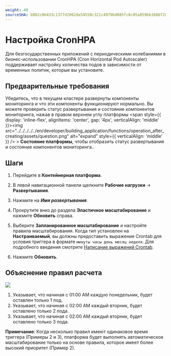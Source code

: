 ```yaml
---
weight: 40
sourceSHA: b882c06433c1377d2062da54558c321c4979bd885fc8c05a859bb1686f28becd
---
```


# Настройка CronHPA

Для безгосударственных приложений с периодическими колебаниями в бизнес-использовании CronHPA (Cron Horizontal Pod Autoscaler) поддерживает настройку количества подов в зависимости от временных политик, которые вы установите.

## Предварительные требования

Убедитесь, что в текущем кластере развернуты компоненты мониторинга и что эти компоненты функционируют нормально. Вы можете проверить статус развертывания и состояние компонентов мониторинга, нажав в правом верхнем углу платформы <span style={{ display: 'inline-flex', alignItems: 'center', gap: '4px', verticalAlign: 'middle' }}><img src="../../../../../en/developer/building_application/functions/operation_after_creating/assets/question.png" alt="expand" style={{ verticalAlign: 'middle' }} /> <span>  > **Состояние платформы**, чтобы отобразить статус развертывания и состояние компонентов мониторинга.</span></span>.

## Шаги

1. Перейдите в **Контейнерная платформа**.

2. В левой навигационной панели щелкните **Рабочие нагрузки** -> **Развертывания**.

3. Нажмите на ***Имя развертывания***.

4. Прокрутите вниз до раздела **Эластичное масштабирование** и нажмите **Обновить** справа.

5. Выберите **Запланированное масштабирование** и настройте правила масштабирования. Когда тип установлен на **Настраиваемый**, вы должны предоставить выражение Crontab для условия триггера в формате `минуты часы день месяц неделя`. Для подробного введения смотрите [Написание выражений Crontab](../../../building_application/how_to/cronjob_rules.mdx).

6. Нажмите **Обновить**.

## Объяснение правил расчета

<img src="../../../../../en/developer/building_application/functions/operation_after_creating/assets/pod_scale_schedule.png" />

1. Указывает, что начиная с 01:00 AM каждую понедельник, будет оставлен только 1 под.
2. Указывает, что начиная с 02:00 AM каждый вторник, будет оставлено только 2 пода.
3. Указывает, что начиная с 02:00 AM каждый вторник, будет оставлено только 3 пода.

**Примечание**: Когда несколько правил имеют одинаковое время триггера (Примеры 2 и 3), платформа будет выполнять автоматическое масштабирование только на основе правила, которое имеет более высокий приоритет (Пример 2).
